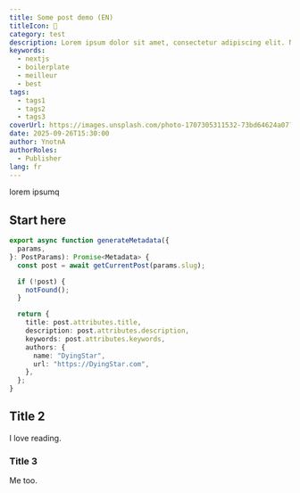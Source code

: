 ```yaml
---
title: Some post demo (EN)
titleIcon: 🧙
category: test
description: Lorem ipsum dolor sit amet, consectetur adipiscing elit. Nunc sit amet eros non massa auctor sodales non nec mauris. Sed sollicitudin porttitor erat eget feugiat. Vivamus sit amet arcu dignissim, sollicitudin dui vel, convallis turpis. Phasellus mauris ante, tincidunt at vestibulum ac, laoreet tempor ipsum. Ut pharetra vel nisi ac tempus magna eget varius eleifend. Cras luctus velit et mi molestie lacinia. Curabitur et est sit amet libero pretium tincidunt vitae ut odio Lorem ipsum dolor sit amet, consectetur adipiscing elit. Nunc sit amet eros non massa auctor sodales non nec mauris. Sed sollicitudin porttitor erat eget feugiat. Vivamus sit amet arcu dignissim, sollicitudin dui vel, convallis turpis. Phasellus mauris ante, tincidunt at vestibulum ac, laoreet tempor ipsum. Ut pharetra vel nisi ac tempus. Fusce aliquet magna eget varius eleifend. Cras luctus velit et mi molestie lacinia. Curabitur et est sit amet libero pretium tincidunt vitae ut odio.
keywords:
  - nextjs
  - boilerplate
  - meilleur
  - best
tags:
  - tags1
  - tags2
  - tags3
coverUrl: https://images.unsplash.com/photo-1707305311532-73bd64624a07?q=80&w=2970&auto=format&fit=crop&ixlib=rb-4.0.3&ixid=M3wxMjA3fDB8MHxwaG90by1wYWdlfHx8fGVufDB8fHx8fA%3D%3D
date: 2025-09-26T15:30:00
author: YnotnA
authorRoles:
  - Publisher
lang: fr
---
```


lorem ipsumq

## Start here

```ts {2}
export async function generateMetadata({
  params,
}: PostParams): Promise<Metadata> {
  const post = await getCurrentPost(params.slug);

  if (!post) {
    notFound();
  }

  return {
    title: post.attributes.title,
    description: post.attributes.description,
    keywords: post.attributes.keywords,
    authors: {
      name: "DyingStar",
      url: "https://DyingStar.com",
    },
  };
}
```

## Title 2

I love reading.

### Title 3

Me too.
